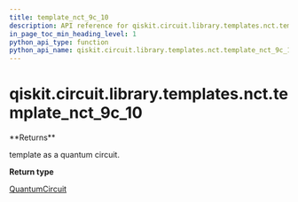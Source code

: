 ```yaml
---
title: template_nct_9c_10
description: API reference for qiskit.circuit.library.templates.nct.template_nct_9c_10
in_page_toc_min_heading_level: 1
python_api_type: function
python_api_name: qiskit.circuit.library.templates.nct.template_nct_9c_10
---
```


<span id="qiskit-circuit-library-templates-nct-template-nct-9c-10" />

# qiskit.circuit.library.templates.nct.template\_nct\_9c\_10

<Function id="qiskit.circuit.library.templates.nct.template_nct_9c_10" github="https://github.com/qiskit/qiskit/tree/stable/0.16/qiskit/circuit/library/templates/nct/template_nct_9c_10.py" signature="template_nct_9c_10()">
  **Returns**

  template as a quantum circuit.

  **Return type**

  [QuantumCircuit](qiskit.circuit.QuantumCircuit "qiskit.circuit.QuantumCircuit")
</Function>

